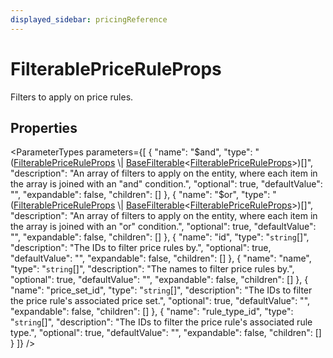 ```yaml
---
displayed_sidebar: pricingReference
---
```



# FilterablePriceRuleProps

Filters to apply on price rules.

## Properties

<ParameterTypes parameters={[
  {
    "name": "$and",
    "type": "([FilterablePriceRuleProps](FilterablePriceRuleProps.mdx) \\| [BaseFilterable](BaseFilterable.mdx)&#60;[FilterablePriceRuleProps](FilterablePriceRuleProps.mdx)&#62;)[]",
    "description": "An array of filters to apply on the entity, where each item in the array is joined with an \"and\" condition.",
    "optional": true,
    "defaultValue": "",
    "expandable": false,
    "children": []
  },
  {
    "name": "$or",
    "type": "([FilterablePriceRuleProps](FilterablePriceRuleProps.mdx) \\| [BaseFilterable](BaseFilterable.mdx)&#60;[FilterablePriceRuleProps](FilterablePriceRuleProps.mdx)&#62;)[]",
    "description": "An array of filters to apply on the entity, where each item in the array is joined with an \"or\" condition.",
    "optional": true,
    "defaultValue": "",
    "expandable": false,
    "children": []
  },
  {
    "name": "id",
    "type": "`string`[]",
    "description": "The IDs to filter price rules by.",
    "optional": true,
    "defaultValue": "",
    "expandable": false,
    "children": []
  },
  {
    "name": "name",
    "type": "`string`[]",
    "description": "The names to filter price rules by.",
    "optional": true,
    "defaultValue": "",
    "expandable": false,
    "children": []
  },
  {
    "name": "price_set_id",
    "type": "`string`[]",
    "description": "The IDs to filter the price rule's associated price set.",
    "optional": true,
    "defaultValue": "",
    "expandable": false,
    "children": []
  },
  {
    "name": "rule_type_id",
    "type": "`string`[]",
    "description": "The IDs to filter the price rule's associated rule type.",
    "optional": true,
    "defaultValue": "",
    "expandable": false,
    "children": []
  }
]} />

